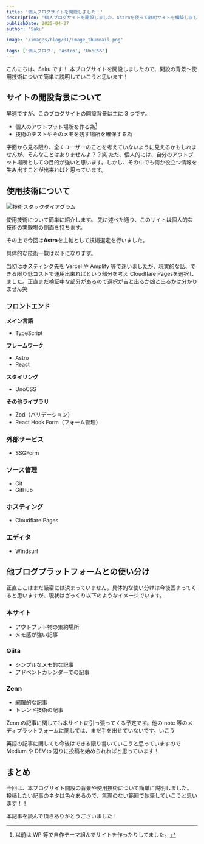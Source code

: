 ```yaml
---
title: '個人ブログサイトを開設しました！'
description: '個人ブログサイトを開設しました。Astroを使って静的サイトを構築しました。'
publishDate: 2025-04-27
author: 'Saku'

image: '/images/blog/01/image_thumnail.png'

tags: ['個人ブログ', 'Astro', 'UnoCSS']
---
```


こんにちは、Saku です！
本ブログサイトを開設しましたので、開設の背景〜使用技術について簡単に説明していこうと思います！

## サイトの開設背景について

早速ですが、このブログサイトの開設背景は主に 3 つです。

- 個人のアウトプット場所を作る為[^1]
- 技術のテストやそのメモを残す場所を確保する為

字面から見る限り、全くユーザーのことを考えていないように見えるかもしれませんが、そんなことはありませんよ？？笑
ただ、個人的には、自分のアウトプット場所としての目的が強いと思います。しかし、その中でも何か役立つ情報を生み出すことが出来ればと思っています。

[^1]: 以前は WP 等で自作テーマ組んでサイトを作ったりしてました。

## 使用技術について

![技術スタックダイアグラム](/images/blog/01/img_diagrams.avif)

使用技術について簡単に紹介します。
先に述べた通り、このサイトは個人的な技術の実験場の側面を持ちます。

その上で今回は**Astro**を主軸として技術選定を行いました。

具体的な技術一覧は以下になります。

当初はホスティング先を Vercel や Amplify 等で迷いましたが、現実的な話、できる限り低コストで運用出来ればという部分を考え Cloudflare Pagesを選択しました。正直まだ検証中な部分があるので選択が吉と出るか凶と出るかは分かりません笑

### フロントエンド

**メイン言語**

- TypeScript

**フレームワーク**

- Astro
- React

**スタイリング**

- UnoCSS

**その他ライブラリ**

- Zod（バリデーション）
- React Hook Form（フォーム管理）

### 外部サービス

- SSGForm

### ソース管理

- Git
- GitHub

### ホスティング

- Cloudflare Pages

### エディタ

- Windsurf

## 他ブログプラットフォームとの使い分け

正直ここはまだ厳密には決まっていません。具体的な使い分けは今後固まってくると思いますが、現状はざっくり以下のようなイメージでいます。

### 本サイト

- アウトプット物の集約場所
- メモ感が強い記事

### Qiita

- シンプルなメモ的な記事
- アドベントカレンダーでの記事

### Zenn

- 網羅的な記事
- トレンド技術の記事

Zenn の記事に関しても本サイトに引っ張ってくる予定です。他の note 等のメディプラットフォームに関しては、まだ手を出せていないです。いこう

英語の記事に関しても今後はできる限り書いていこうと思っていますので Medium や DEV.to 辺りに投稿を始められればと思っています！

## まとめ

今回は、本ブログサイト開設の背景や使用技術について簡単に説明しました。
投稿したい記事のネタは色々あるので、無理のない範囲で執筆していこうと思います！！

本記事を読んで頂きありがとうございました！
